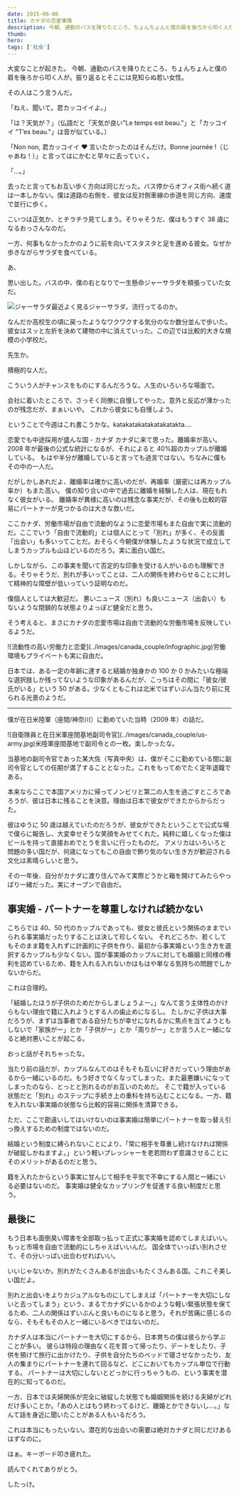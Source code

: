 ```yaml
---
date: 2015-06-06
title: カナダの恋愛事情
description: 今朝、通勤のバスを降りたところ、ちょんちょんと僕の肩を後ろから叩く人が。振り返るとそこには見知らぬ若い女性。
thumb:
hero:
tags: ['社会']
---
```


大変なことが起きた。
今朝、通勤のバスを降りたところ、ちょんちょんと僕の肩を後ろから叩く人が。振り返るとそこには見知らぬ若い女性。

その人はこう言うんだ。

「ねえ、聞いて。君カッコイイよ。」

「は？天気が？」（仏語だと「天気が良い"Le temps est beau."」と「カッコイイ "T’es beau."」は音が似ている。）

「Non non, 君カッコイイ ♥ 言いたかったのはそんだけ。Bonne journée !（じゃあね！）」と言ってはにかむと早々に去っていく。

「…。」

去ったと言ってもお互い歩く方向は同じだった。バス停からオフィス街へ続く道は一本しかない。僕は道路の右側を、彼女は反対側車線の歩道を同じ方向、速度で並行に歩く。

こいつは正気か、とチラチラ見てしまう。そりゃそうだ、僕はもうすぐ 38 歳になるおっさんなのだ。

一方、何事もなかったかのように前を向いてスタスタと足を進める彼女。なぜか歩きながらサラダを食べている。

あ、

思い出した。バスの中、僕の右となりで一生懸命ジャーサラダを頬張っていた女だ。

![ジャーサラダ](../images/canada_couple/jar-salad.jpg)最近よく見るジャーサラダ。流行ってるのか。

なんだか高校生の頃に戻ったようなワクワクする気分のなか数分並んで歩いた。彼女はスッと左折を決めて建物の中に消えていった。この辺では比較的大きな規模の小学校だ。

先生か。

積極的な人だ。

こういう人がチャンスをものにするんだろうな。人生のいろいろな場面で。

会社に着いたところで、さっそく同僚に自慢してやった。意外と反応が薄かったのが残念だが、まぁいいや。 これから彼女にも自慢しよう。

ということで今週はこれ書こうかな。katakatakatakatakatakta….

恋愛でも中途採用が盛んな国 - カナダ
カナダに来て思った。離婚率が高い。2008 年が最後の公式な統計になるが、それによると 40%超のカップルが離婚している。
もはや半分が離婚していると言っても過言ではない。ちなみに僕もその中の一人だ。

だがしかしあれだよ、離婚率は確かに高いのだが、再婚率（厳密には再カップル率か）もまた高い。
僕の知り合いの中で過去に離婚を経験した人は、現在もれなく彼女がいる。
離婚率が異様に高いのは残念な事実だが、その後も比較的容易にパートナーが見つかるのは大きな救いだ。

ここカナダ、労働市場が自由で流動的なように恋愛市場もまた自由で実に流動的だ。ここでいう「自由で流動的」とは個人にとって「別れ」が多く、その反面「出会い」も多いってことだ。おそらく今朝僕が体験したような状況で成立してしまうカップルも山ほどいるのだろう。実に面白い国だ。

しかしながら、この事実を聞いて否定的な印象を受ける人がいるのも理解できる。そりゃそうだ、別れが多いってことは、二人の関係を終わらせることに対して精神的な障壁が低いっていう証明なのだ。

僕個人としては大歓迎だ。
悪いニュース（別れ）も良いニュース（出会い）もないような閉鎖的な状態よりよっぽど健全だと思う。

そう考えると、まさにカナダの恋愛市場は自由で流動的な労働市場を反映しているようだ。

<div>
  ![流動性の高い労働力と恋愛](../images/canada_couple/infographic.jpg)労働環境もプライベートも実に自由だ。
</div>

日本では、ある一定の年齢に達すると結婚か独身かの 100 か 0 かみたいな極端な選択肢しか残ってないような印象があるんだが、こっちはその間に「彼女/彼氏がいる」という 50 がある。少なくともこれは北米ではずいぶん当たり前に見られる光景のようだ。

---

僕が在日米陸軍（座間/神奈川）に勤めていた当時（2009 年）の話だ。

<div>
  ![自衛隊員と在日米軍座間基地副司令官](../images/canada_couple/us-army.jpg)米陸軍座間基地で副司令との一枚。楽しかったな。
</div>

当基地の副司令官であった某大佐（写真中央）は、僕がそこに勤めている間に副司令官としての任期が満了することとなった。これをもってめでたく定年退職である。

本来ならここで本国アメリカに帰ってノンビリと第二の人生を過ごすところであろうが、彼は日本に残ることを決意。理由は日本で彼女ができたからからだった。

彼はゆうに 50 歳は越えていたのだろうが、彼女ができたということで公式な場で僕らに報告し、大変幸せそうな笑顔をみせてくれた。純粋に嬉しくなった僕はビールを持って直接おめでとうを言いに行ったものだ。
アメリカはいろいろと問題の多い国だが、何歳になってもこの自由で飾り気のない生き方が歓迎される文化は素晴らしいと思う。

その一年後、自分がカナダに渡り住んでみて実際どうかと箱を開けてみたらやっぱり一緒だった。実にオープンで自由だ。

## 事実婚 - パートナーを尊重しなければ続かない

こちらでは 40、50 代のカップルであっても、彼女と彼氏という関係のままでいられる事実婚だったりすることは決して珍しくない。
それどころか、若くしてもそのまま籍を入れずに計画的に子供を作り、最初から事実婚という生き方を選択するカップルも少なくない。国が事実婚のカップルに対しても婚姻と同様の権利を認めているため、籍を入れる入れないかはもはや単なる気持ちの問題でしかないからだ。

これは合理的。

「結婚したほうが子供のためだからしましょうよー。」なんて言う主体性のかけらもない理由で籍に入れようとする人の歯止めになるし。
たしかに子供は大事だろうが、まずは当事者である自分たちが幸せになれるかに焦点を当てようともしないで「家族がー」とか「子供がー」とか「周りがー」とか言う人と一緒になると絶対悪いことが起こる。

おっと話がそれちゃったな。

当たり前の話だが、カップルなんてのはそもそも互いに好きだっていう理由があるから一緒にいるのだ。もう好きでなくなってしまった、また最悪嫌いになってしまったのなら、とっとと別れるのがお互いのためだ。
そこで籍が入っている状態だと「別れ」のステップに手続き上の重科を持ち込むことになる。一方、籍を入れない事実婚の状態なら比較的容易に関係を清算できる。

ただ、ここで勘違いしてはいけないのは事実婚は簡単にパートナーを取っ替え引っ換えするための制度ではないのだ。

結婚という制度に縛られないことにより、「常に相手を尊重し続けなければ関係が破綻しかねますよ。」という軽いプレッシャーを老若問わず意識させることにそのメリットがあるのだと思う。

籍を入れたからという事実に甘んじて相手を平気で不幸にする人間と一緒にいる必要はないのだ。
事実婚は健全なカップリングを促進する良い制度だと思う。

## 最後に

もう日本も面倒臭い障害を全部取っ払って正式に事実婚を認めてしまえばいい。もっと市場を自由で流動的にしちゃえばいいんだ。
国全体でいっぱい別れさせて、その分いっぱい出合わせればいい。

いいじゃないか。別れがたくさんあるが出会いもたくさんある国。これこそ美しい国だよ。

別れと出会いをよりカジュアルなものにしてしまえば「パートナーを大切にしないと去ってしまう」という、まるでカナダにいるかのような軽い緊張状態を保てるため、二人の関係はずいぶんと良いものになると思う。それが苦痛に感じるのなら、そもそもその人と一緒にいるべきではないのだ。

カナダ人は本当にパートナーを大切にするから、日本育ちの僕は彼らから学ぶことが多い。
彼らは特段の理由なく花を買って帰ったり、デートをしたり、子供を預けて旅行に出かけたり、子供を自分たちのベッドで寝させなかったり、友人の集まりにパートナーを連れて回るなど、どこにおいてもカップル単位で行動する。
パートナーは大切にしないとどっかに行っちゃうもの、という事実を潜在的に知ってるのだ。

一方、日本では夫婦関係が完全に破綻した状態でも婚姻関係を続ける夫婦がどれだけ多いことか。「あの人とはもう終わってるけど、離婚とかできないし…。」なんて話を身近に聞いたことがある人もいるだろう。

これは本当にもったいない。潜在的な出会いの需要は絶対カナダと同じだけあるはずなのに。

はぁ。キーボード叩き疲れた。

読んでくれてありがとう。

したっけ。

